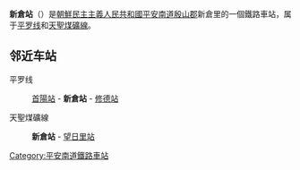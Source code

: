 {{not|和光市站}}
{{unreferenced|time=2015-01-27T05:29:29+00:00}}
{{朝鮮半島車站資訊
|公司色 = blue
|文字色 = 
|站名 = 新倉站
|圖片 = 
|pxl = 
|圖片說明 =
|前一站1 = [[首陽站|首陽]]
|前一站距離1 = 5.6
|後一站距離1 = 8.5
|後一站1 = [[修德站|修德]]
|所屬路線1 = [[平罗线|平罗线]]
|距離1 = 86.1
|起點站1 = [[平壤站|平壤]]
|前一站2 = 
|前一站距離2 = 
|後一站距離2 = 7.5
|後一站2 = [[望日里站|望日里]]
|所屬路線2 = [[天聖煤礦線|天聖煤礦線]]
|距離2 = 0.0
|起點站2 = 新倉
|諺文 = 신창역
|朝鮮漢字 = 新倉驛
|文觀部式 = Sinchang-yeok
|馬-賴式 = Sinch'ang-yŏk
|副站名 = 
|車站編號 = 
|停站路線數 = 
|所屬公司 = [[朝鮮民主主義人民共和國鐵道省|朝鮮民主主義人民共和國鐵道省]]
|所在地 =[[平安南道|平安南道]][[殷山郡|殷山郡]]首陽里
|車站構造 = 地面车站
|月台配置 = 
|啟用年月日 =
|廢站年月日 = 
|上下車人次 = 
|統計年度 = 
|轉車 = 
|備註 = 
|全寬備註 = 
}}

'''新倉站'''（{{kor|諺=신창역|漢=新倉驛|羅=Sinch'ang yŏk|f=y}}）是[[朝鮮民主主義人民共和國|朝鮮民主主義人民共和國]][[平安南道|平安南道]][[殷山郡|殷山郡]]新倉里的一個鐵路車站，属于[[平罗线|平罗线]]和[[天聖煤礦線|天聖煤礦線]]。

==邻近车站==
平罗线
:[[首陽站|首陽站]] - '''新倉站''' - [[修德站|修德站]]
天聖煤礦線
:'''新倉站''' - [[望日里站|望日里站]]

{{朝鲜铁路小作品}}

{{平罗线}}
{{天聖煤礦線}}

[[Category:平安南道鐵路車站|Category:平安南道鐵路車站]]